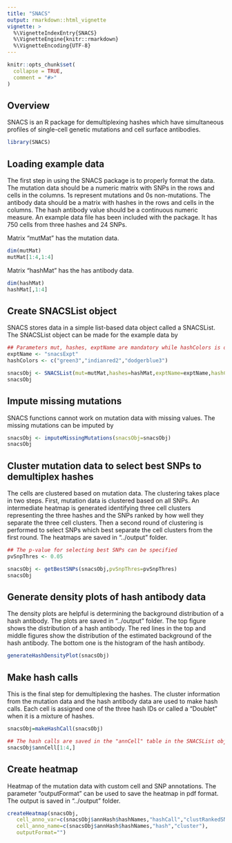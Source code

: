 ```yaml
---
title: "SNACS"
output: rmarkdown::html_vignette
vignette: >
  %\VignetteIndexEntry{SNACS}
  %\VignetteEngine{knitr::rmarkdown}
  %\VignetteEncoding{UTF-8}
---
```


```r
knitr::opts_chunk$set(
  collapse = TRUE,
  comment = "#>"
)
```
## Overview
SNACS is an R package for demultiplexing hashes which have simultaneous profiles of single-cell genetic mutations and cell surface antibodies.

```r
library(SNACS)
```

## Loading example data
The first step in using the SNACS package is to properly format the data. The mutation data should be a numeric matrix with SNPs in the rows and cells in the columns. 1s represent mutations and 0s non-mutations. The antibody data should be a matrix with hashes in the rows and cells in the columns. The hash antibody value should be a continuous numeric measure. An example data file has been included with the package. It has 750 cells from three hashes and 24 SNPs.

Matrix "mutMat" has the mutation data.

```r

dim(mutMat)
mutMat[1:4,1:4]

```
Matrix "hashMat" has the has antibody data.

```r

dim(hashMat)
hashMat[,1:4]

```

## Create SNACSList object
SNACS stores data in a simple list-based data object called a SNACSList. The SNACSList object can be made for the example data by
```r

## Parameters mut, hashes, exptName are mandatory while hashColors is optional
exptName <- "snacsExpt"
hashColors <- c("green3","indianred2","dodgerblue3")

snacsObj <- SNACSList(mut=mutMat,hashes=hashMat,exptName=exptName,hashColors=hashColors)
snacsObj

```

## Impute missing mutations
SNACS functions cannot work on mutation data with missing values. The missing mutations can be imputed by

```r

snacsObj <- imputeMissingMutations(snacsObj=snacsObj)
snacsObj

```

## Cluster mutation data to select best SNPs to demultiplex hashes
The cells are clustered based on mutation data. The clustering takes place in two steps. First, mutation data is clustered based on all SNPs. An intermediate heatmap is generated identifying three cell clusters representing the three hashes and the SNPs ranked by how well they separate the three cell clusters. Then a second round of clustering is performed to select SNPs which best separate the cell clusters from the first round. The heatmaps are saved in "../output" folder.

```r

## The p-value for selecting best SNPs can be specified
pvSnpThres <- 0.05

snacsObj <- getBestSNPs(snacsObj,pvSnpThres=pvSnpThres)
snacsObj

```

## Generate density plots of hash antibody data
The density plots are helpful is determining the background distribution of a hash antibody. The plots are saved in "../output" folder. The top figure shows the distribution of a hash antibody. The red lines in the top and middle figures show the distribution of the estimated background of the hash antibody. The bottom one is the histogram of the hash antibody.

```r

generateHashDensityPlot(snacsObj)

```

## Make hash calls
This is the final step for demultiplexing the hashes. The cluster information from the mutation data and the hash antibody data are used to make hash calls. Each cell is assigned one of the three hash IDs or called a "Doublet" when it is a mixture of hashes.

```r

snacsObj=makeHashCall(snacsObj)

## The hash calls are saved in the "annCell" table in the SNACSList object
snacsObj$annCell[1:4,]

```

## Create heatmap
Heatmap of the mutation data with custom cell and SNP annotations.
The parameter "outputFormat" can be used to save the heatmap in pdf format. The output is saved in "../output" folder.

```r

createHeatmap(snacsObj,
   cell_anno_var=c(snacsObj$annHash$hashNames,"hashCall","clustRankedSNPs_hclust"),
   cell_anno_name=c(snacsObj$annHash$hashNames,"hash","cluster"),
   outputFormat="")

```


